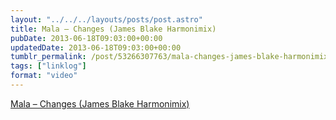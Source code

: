 ```yaml
---
layout: "../../../layouts/posts/post.astro"
title: Mala – Changes (James Blake Harmonimix)
pubDate: 2013-06-18T09:03:00+00:00
updatedDate: 2013-06-18T09:03:00+00:00
tumblr_permalink: /post/53266307763/mala-changes-james-blake-harmonimix
tags: ["linklog"]
format: "video"
---
```



<YouTube id="https://www.youtube.com/watch?v=PLozoX1RdnM" />

[Mala &#8211; Changes (James Blake Harmonimix)][1]

[1]: https://www.youtube.com/watch?v=PLozoX1RdnM
